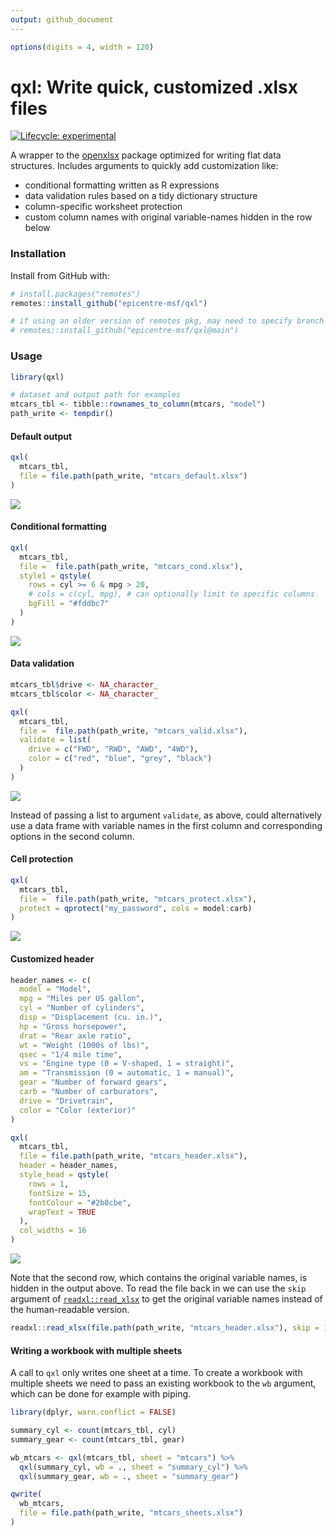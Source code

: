```yaml
---
output: github_document
---
```


<!-- README.md is generated from README.Rmd. Please edit that file -->

```r
options(digits = 4, width = 120)
```

# qxl: Write quick, customized .xlsx files
<!-- badges: start -->
[![Lifecycle: experimental](https://img.shields.io/badge/lifecycle-experimental-orange.svg)](https://www.tidyverse.org/lifecycle/#experimental)
<!-- badges: end -->

A wrapper to the [openxlsx](https://github.com/ycphs/openxlsx) package optimized
for writing flat data structures. Includes arguments to quickly add
customization like:

- conditional formatting written as R expressions
- data validation rules based on a tidy dictionary structure
- column-specific worksheet protection
- custom column names with original variable-names hidden in the row below

### Installation

Install from GitHub with:

```r
# install.packages("remotes")
remotes::install_github("epicentre-msf/qxl")

# if using an older version of remotes pkg, may need to specify branch 'main'
# remotes::install_github("epicentre-msf/qxl@main")
```


### Usage

```r
library(qxl)

# dataset and output path for examples
mtcars_tbl <- tibble::rownames_to_column(mtcars, "model") 
path_write <- tempdir()
```

#### Default output

```r
qxl(
  mtcars_tbl,
  file = file.path(path_write, "mtcars_default.xlsx")
)
```

![](man/figures/crop_mtcars_orig.png)

#### Conditional formatting

```r
qxl(
  mtcars_tbl,
  file =  file.path(path_write, "mtcars_cond.xlsx"),
  style1 = qstyle(
    rows = cyl >= 6 & mpg > 20,
    # cols = c(cyl, mpg), # can optionally limit to specific columns
    bgFill = "#fddbc7"
  )
)
```

![](man/figures/crop_mtcars_cond.png)

#### Data validation

```r
mtcars_tbl$drive <- NA_character_
mtcars_tbl$color <- NA_character_

qxl(
  mtcars_tbl,
  file =  file.path(path_write, "mtcars_valid.xlsx"),
  validate = list(
    drive = c("FWD", "RWD", "AWD", "4WD"),
    color = c("red", "blue", "grey", "black")
  )
)
```

![](man/figures/crop_mtcars_valid.png)

Instead of passing a list to argument `validate`, as above, could alternatively
use a data frame with variable names in the first column and corresponding
options in the second column.

#### Cell protection

```r
qxl(
  mtcars_tbl,
  file =  file.path(path_write, "mtcars_protect.xlsx"),
  protect = qprotect("my_password", cols = model:carb)
)
```

![](man/figures/crop_mtcars_protect.png)

#### Customized header

```r
header_names <- c(
  model = "Model",
  mpg = "Miles per US gallon",
  cyl = "Number of cylinders",
  disp = "Displacement (cu. in.)",
  hp = "Gross horsepower",
  drat = "Rear axle ratio",
  wt = "Weight (1000s of lbs)",
  qsec = "1/4 mile time",
  vs = "Engine type (0 = V-shaped, 1 = straight)",
  am = "Transmission (0 = automatic, 1 = manual)",
  gear = "Number of forward gears",
  carb = "Number of carburators",
  drive = "Drivetrain",
  color = "Color (exterior)"
)

qxl(
  mtcars_tbl,
  file = file.path(path_write, "mtcars_header.xlsx"),
  header = header_names,
  style_head = qstyle(
    rows = 1,
    fontSize = 15,
    fontColour = "#2b8cbe",
    wrapText = TRUE
  ),
  col_widths = 16
)
```

![](man/figures/crop_mtcars_head.png)

Note that the second row, which contains the original variable names, is hidden
in the output above. To read the file back in we can use the `skip` argument of
[`readxl::read_xlsx`](https://readxl.tidyverse.org/) to get the original
variable names instead of the human-readable version.

```r
readxl::read_xlsx(file.path(path_write, "mtcars_header.xlsx"), skip = 1)
```


#### Writing a workbook with multiple sheets

A call to `qxl` only writes one sheet at a time. To create a workbook with
multiple sheets we need to pass an existing workbook to the `wb` argument, which
can be done for example with piping.

```r
library(dplyr, warn.conflict = FALSE)

summary_cyl <- count(mtcars_tbl, cyl)
summary_gear <- count(mtcars_tbl, gear)

wb_mtcars <- qxl(mtcars_tbl, sheet = "mtcars") %>% 
  qxl(summary_cyl, wb = ., sheet = "summary_cyl") %>% 
  qxl(summary_gear, wb = ., sheet = "summary_gear")

qwrite(
  wb_mtcars,
  file = file.path(path_write, "mtcars_sheets.xlsx")
)
```

